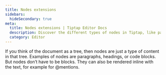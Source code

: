 ```yaml
---
title: Nodes extensions
sidebars:
  hideSecondary: true
meta:
  title: Nodes extensions | Tiptap Editor Docs
  description: Discover the different types of nodes in Tiptap, like paragraphs, headings, code blocks, and more. Learn more in our docs!
  category: Editor
---
```



If you think of the document as a tree, then nodes are just a type of content in that tree. Examples of nodes are paragraphs, headings, or code blocks. But nodes don’t have to be blocks. They can also be rendered inline with the text, for example for @mentions.

<Extensions path="content/editor/extensions/nodes" />
